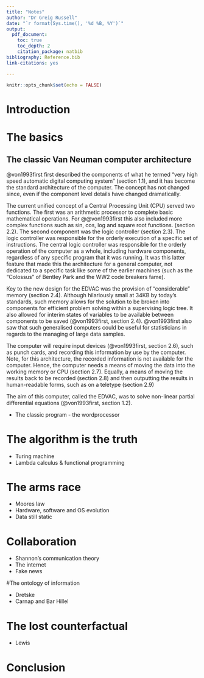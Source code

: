 ```yaml
---
title: "Notes"
author: "Dr Greig Russell"
date: "`r format(Sys.time(), '%d %B, %Y')`"
output: 
  pdf_document:
    toc: true
    toc_depth: 2
    citation_package: natbib
bibliography: Reference.bib
link-citations: yes

---
```


```r
knitr::opts_chunk$set(echo = FALSE)
```

# Introduction

# The basics

## The classic Van Neuman computer architecture
@von1993first first described the components of what he termed "very high speed automatic digital computing system" (section 1.1), and it has become the standard architecture of the computer.  The concept has not changed since, even if the component level details have changed dramatically.

The current unified concept of a Central Processing Unit (CPU) served two functions. The first was an arithmetic processor to complete basic mathematical operations. For @@von1993first this also included more complex functions such as sin, cos, log and square root functions. (section 2.2). The second component was the logic controller (section 2.3). The logic controller was responsible for the orderly execution of a specific set of instructions. The central logic controller was responsible for the orderly operation of the computer as a whole, including hardware components, regardless of any specific program that it was running. It was this latter feature that made this the architecture for a general computer, not dedicated to a specific task like some of the earlier machines (such as the "Colossus" of Bentley Park and the WW2 code breakers fame). 

Key to the new design for the EDVAC was the provision of "considerable" memory (section 2.4). Although hilariously small at 34KB by today's standards, such memory allows for the solution to be broken into components for efficient problem solving within a supervising logic tree. It also allowed for interim states of variables to be available between components to be saved (@von1993first, section 2.4). @von1993first   also saw that such generalised computers could be useful for statisticians in regards to the managing of large data samples.  

The computer will require input devices (@von1993first, section 2.6), such as punch cards,  and recording this information by use by the computer.  Note, for this architecture, the recorded information is not available for the computer. Hence, the computer needs a means of moving the data into the working memory or CPU (section 2.7).  Equally, a means of moving the results back to be recorded (section 2.8) and then outputting the results in human-readable forms, such as on a teletype (section 2.9)

The aim of this computer, called the EDVAC, was to solve non-linear partial differential equations (@von1993first, section 1.2). 



* The classic program - the wordprocessor

# The algorithm is the truth

* Turing machine
* Lambda calculus & functional programming

# The arms race

* Moores law
* Hardware, software and OS evolution
* Data still static

# Collaboration

* Shannon's communication theory
* The internet
* Fake news

#The ontology of information

* Dretske
* Carnap and Bar Hillel

# The lost counterfactual

* Lewis

# Conclusion

